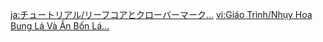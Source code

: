 {{Tutorial
|title    = Clusterleaves of Cultivation and Four-Leaf Sigils...
|subtitle = Exploration Knowledge
|type     = Adventure
|icon     = Icon Tutorial Combat.png
|about    = Clusterleaf of Cultivation
|image1   = Tutorial Clusterleaves of Cultivation and Four-Leaf Sigils....png
|text1    = You will sometimes come across [[Clusterleaf of Cultivation|Clusterleaves of Cultivation]] in [[Sumeru]], which will scatter [[Four-Leaf Sigil]]s around when they {{Color|help|come into contact with Dendro}}.<br>Use these objects to make your adventures in Sumeru easier!
|sort     = 6155
}}
<noinclude>
<!-- interwikis -->
[[ja:チュートリアル/リーフコアとクローバーマーク…]]
[[vi:Giáo Trình/Nhụy Hoa Bung Lá Và Ấn Bốn Lá...]]
</noinclude>